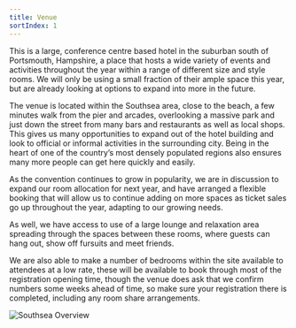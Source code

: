 ```yaml
---
title: Venue
sortIndex: 1
---
```



This is a large, conference centre based hotel in the suburban south of Portsmouth, Hampshire, a place that hosts a wide variety of events and activities throughout the year within a range of different size and style rooms. We will only be using a small fraction of their ample space this year, but are already looking at options to expand into more in the future.

The venue is located within the Southsea area, close to the beach, a few minutes walk from the pier and arcades, overlooking a massive park and just down the street from many bars and restaurants as well as local shops. This gives us many opportunities to expand out of the hotel building and look to official or informal activities in the surrounding city. Being in the heart of one of the country’s most densely populated regions also ensures many more people can get here quickly and easily.

As the convention continues to grow in popularity, we are in discussion to expand our room allocation for next year, and have arranged a flexible booking that will allow us to continue adding on more spaces as ticket sales go up throughout the year, adapting to our growing needs.

As well, we have access to use of a large lounge and relaxation area spreading through the spaces between these rooms, where guests can hang out, show off fursuits and meet friends.

We are also able to make a number of bedrooms within the site available to attendees at a low rate, these will be available to book through most of the registration opening time, though the venue does ask that we confirm numbers some weeks ahead of time, so make sure your registration there is completed, including any room share arrangements.

<Image src={SouthseaOverview} alt="Southsea Overview" />
